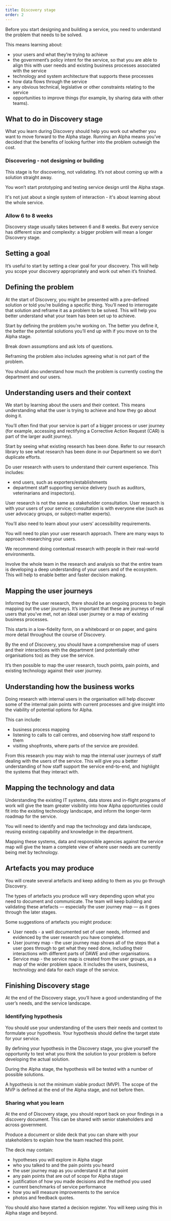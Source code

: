 ```yaml
---
title: Discovery stage
order: 2
---
```


Before you start designing and building a service, you need to understand the problem that needs to be solved.

This means learning about:

- your users and what they’re trying to achieve
- the government’s policy intent for the service, so that you are able to align this with user needs and existing business processes associated with the service
- technology and system architecture that supports these processes
- how data flows through the service
- any obvious technical, legislative or other constraints relating to the service
- opportunities to improve things (for example, by sharing data with other teams).

## What to do in Discovery stage

What you learn during Discovery should help you work out whether you want to move forward to the Alpha stage. Running an Alpha means you’ve decided that the benefits of looking further into the problem outweigh the cost.

### Discovering - not designing or building

This stage is for discovering, not validating. It’s not about coming up with a solution straight away.

You won’t start prototyping and testing service design until the Alpha stage.

It's not just about a single system of interaction - it's about learning about the whole service.

### Allow 6 to 8 weeks

Discovery stage usually takes between 6 and 8 weeks. But every service has different size and complexity: a bigger problem will mean a longer Discovery stage.

## Setting a goal

It’s useful to start by setting a clear goal for your discovery. This will help you scope your discovery appropriately and work out when it’s finished.

## Defining the problem

At the start of Discovery, you might be presented with a pre-defined solution or told you’re building a specific thing. You’ll need to interrogate that solution and reframe it as a problem to be solved. This will help you better understand what your team has been set up to achieve.

Start by defining the problem you’re working on. The better you define it, the better the potential solutions you’ll end up with if you move on to the Alpha stage.

Break down assumptions and ask lots of questions.

Reframing the problem also includes agreeing what is not part of the problem.

You should also understand how much the problem is currently costing the department and our users.

## Understanding users and their context

We start by learning about the users and their context. This means understanding what the user is trying to achieve and how they go about doing it.

You’ll often find that your service is part of a bigger process or user journey (for example, accessing and rectifying a Corrective Action Request (CAR) is part of the larger audit journey).

Start by seeing what existing research has been done. Refer to our research library to see what research has been done in our Department so we don’t duplicate efforts.

Do user research with users to understand their current experience. This includes:

- end users, such as exporters/establishments
- department staff supporting service delivery (such as auditors, veterinarians and inspectors).

<PageAlert tone="info">
	User research is not the same as stakeholder consultation. User research is
	with your users of your service; consultation is with everyone else (such as
	user advocacy groups, or subject-matter experts).
</PageAlert>

You’ll also need to learn about your users’ accessibility requirements.

You will need to plan your user research approach. There are many ways to approach researching your users.

We recommend doing contextual research with people in their real-world environments.

Involve the whole team in the research and analysis so that the entire team is developing a deep understanding of your users and of the ecosystem. This will help to enable better and faster decision making.

## Mapping the user journeys

Informed by the user research, there should be an ongoing process to begin mapping out the user journeys. It’s important that these are journeys of real users that you’ve met, not an ideal user journey or a map of existing business processes.

This starts in a low-fidelity form, on a whiteboard or on paper, and gains more detail throughout the course of Discovery.

By the end of Discovery, you should have a comprehensive map of users and their interactions with the department (and potentially other organisations too) as they use the service.

It’s then possible to map the user research, touch points, pain points, and existing technology against their user journey.

## Understanding how the business works

Doing research with internal users in the organisation will help discover some of the internal pain points with current processes and give insight into the viability of potential options for Alpha.

This can include:

- business process mapping
- listening to calls to call centres, and observing how staff respond to them
- visiting shopfronts, where parts of the service are provided.

From this research you may wish to map the internal user journeys of staff dealing with the users of the service. This will give you a better understanding of how staff support the service end-to-end, and highlight the systems that they interact with.

## Mapping the technology and data

Understanding the existing IT systems, data stores and in-flight programs of work will give the team greater visibility into how Alpha opportunities could fit into the existing technology landscape, and inform the longer-term roadmap for the service.

You will need to identify and map the technology and data landscape, reusing existing capability and knowledge in the department.

Mapping these systems, data and responsible agencies against the service map will give the team a complete view of where user needs are currently being met by technology.

## Artefacts you may produce

You will create several artefacts and keep adding to them as you go through Discovery.

The types of artefacts you produce will vary depending upon what you need to document and communicate. The team will keep building and validating these artefacts — especially the user journey map — as it goes through the later stages.

Some suggestions of artefacts you might produce:

- User needs - a well documented set of user needs, informed and evidenced by the user research you have completed.
- User journey map - the user journey map shows all of the steps that a user goes through to get what they need done, including their interactions with different parts of DAWE and other organisations.
- Service map - the service map is created from the user groups, as a map of the wider problem space. It includes the users, business, technology and data for each stage of the service.

## Finishing Discovery stage

At the end of the Discovery stage, you’ll have a good understanding of the user’s needs, and the service landscape.

### Identifying hypothesis

You should use your understanding of the users their needs and context to formulate your hypothesis. Your hypothesis should define the target state for your service.

By defining your hypothesis in the Discovery stage, you give yourself the opportunity to test what you think the solution to your problem is before developing the actual solution.

During the Alpha stage, the hypothesis will be tested with a number of possible solutions.

<PageAlert tone="warning">
	A hypothesis is not the minimum viable product (MVP). The scope of the MVP is
	defined at the end of the Alpha stage, and not before then.
</PageAlert>

### Sharing what you learn

At the end of Discovery stage, you should report back on your findings in a discovery document. This can be shared with senior stakeholders and across government.

Produce a document or slide deck that you can share with your stakeholders to explain how the team reached this point.

The deck may contain:

- hypotheses you will explore in Alpha stage
- who you talked to and the pain points you heard
- the user journey map as you understand it at that point
- any pain points that are out of scope for Alpha stage
- justification of how you made decisions and the method you used
- current benchmarks of service performance
- how you will measure improvements to the service
- photos and feedback quotes.

You should also have started a decision register. You will keep using this in Alpha stage and beyond.
